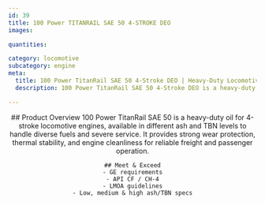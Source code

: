 ```yaml
---
id: 39
title: 100 Power TITANRAIL SAE 50 4-STROKE DEO
images:

quantities:

category: locomotive
subcategory: engine
meta:
  title: 100 Power TitanRail SAE 50 4-Stroke DEO | Heavy-Duty Locomotive Engine Oil
  description: 100 Power TitanRail SAE 50 4-Stroke DEO is a heavy-duty engine oil formulated for 4-stroke locomotive engines. Available in multiple ash and TBN levels to handle diverse fuels and severe service conditions, it delivers strong wear protection, thermal stability, and superior engine cleanliness for reliable freight and passenger operations. Meets GE requirements, API CF / CH-4, and LMOA guidelines.

---
```


<Header>
    ## Product Overview
  100 Power TitanRail SAE 50 is a heavy-duty oil for 4-stroke
locomotive engines, available in different ash and TBN levels to
handle diverse fuels and severe service. It provides strong wear
protection, thermal stability, and engine cleanliness for reliable
freight and passenger operation.

    ## Meet & Exceed
    - GE requirements
    - API CF / CH-4
    - LMOA guidelines
    - Low, medium & high ash/TBN specs

</Header>
